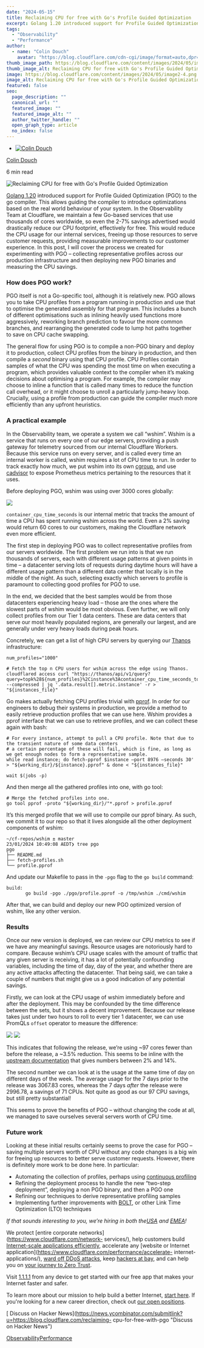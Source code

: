 ```yaml
---
date: "2024-05-15"
title: Reclaiming CPU for free with Go's Profile Guided Optimization
excerpt: Golang 1.20 introduced support for Profile Guided Optimization (PGO) to the go compiler. This post covers the process we created for experimenting with PGO at Cloudflare, and measuring the CPU savings...
tags:
  - "Observability"
  - "Performance"
author:
  - name: "Colin Douch"
    avatar: "https://blog.cloudflare.com/cdn-cgi/image/format=auto,dpr=3,width=64,height=64/https://blog-cloudflare-com-assets.storage.googleapis.com/2019/09/IMG_20181022_190230.jpg"
thumb_image_path: https://blog.cloudflare.com/content/images/2024/05/image2-4.png
thumb_image_alt: Reclaiming CPU for free with Go's Profile Guided Optimization
image: https://blog.cloudflare.com/content/images/2024/05/image2-4.png
image_alt: Reclaiming CPU for free with Go's Profile Guided Optimization
featured: false
seo:
  page_description: ""
  canonical_url: ""
  featured_image: ""
  featured_image_alt: ""
  author_twitter_handle: ""
  open_graph_type: article
  no_index: false
---
```


- [![Colin Douch](https://blog.cloudflare.com/cdn-cgi/image/format=auto,dpr=3,width=64,height=64/https://blog-cloudflare-com-assets.storage.googleapis.com/2019/09/IMG_20181022_190230.jpg)](/author/colin)

[Colin Douch](/author/colin)

6 min read

![Reclaiming CPU for free with Go's Profile Guided
Optimization](https://blog.cloudflare.com/content/images/2024/05/image2-4.png)

[Golang 1.20](https://tip.golang.org/doc/go1.20) introduced support for
Profile Guided Optimization (PGO) to the go compiler. This allows guiding the
compiler to introduce optimizations based on the real world behaviour of your
system. In the Observability Team at Cloudflare, we maintain a few Go-based
services that use thousands of cores worldwide, so even the 2-7% savings
advertised would drastically reduce our CPU footprint, effectively for free.
This would reduce the CPU usage for our internal services, freeing up those
resources to serve customer requests, providing measurable improvements to our
customer experience. In this post, I will cover the process we created for
experimenting with PGO – collecting representative profiles across our
production infrastructure and then deploying new PGO binaries and measuring
the CPU savings.

### How does PGO work?

PGO itself is not a Go-specific tool, although it is relatively new. PGO
allows you to take CPU profiles from a program running in production and use
that to optimise the generated assembly for that program. This includes a
bunch of different optimisations such as inlining heavily used functions more
aggressively, reworking branch prediction to favour the more common branches,
and rearranging the generated code to lump hot paths together to save on CPU
cache swapping.

The general flow for using PGO is to compile a non-PGO binary and deploy it to
production, collect CPU profiles from the binary in production, and then
compile a _second_ binary using that CPU profile. CPU Profiles contain samples
of what the CPU was spending the most time on when executing a program, which
provides valuable context to the compiler when it’s making decisions about
optimising a program. For example, the compiler may choose to inline a
function that is called many times to reduce the function call overhead, or it
might choose to unroll a particularly jump-heavy loop. Crucially, using a
profile from production can guide the compiler much more efficiently than any
upfront heuristics.

### A practical example

In the Observability team, we operate a system we call “wshim”. Wshim is a
service that runs on every one of our edge servers, providing a push gateway
for telemetry sourced from our internal Cloudflare Workers. Because this
service runs on every server, and is called every time an internal worker is
called, wshim requires a lot of CPU time to run. In order to track exactly how
much, we put wshim into its own
[cgroup](https://en.wikipedia.org/wiki/Cgroups), and use
[cadvisor](https://github.com/google/cadvisor) to expose Prometheus metrics
pertaining to the resources that it uses.

Before deploying PGO, wshim was using over 3000 cores globally:

![](https://blog.cloudflare.com/content/images/2024/05/image1-3.png)

`container_cpu_time_seconds` is our internal metric that tracks the amount of
time a CPU has spent running wshim across the world. Even a 2% saving would
return 60 cores to our customers, making the Cloudflare network even more
efficient.

The first step in deploying PGO was to collect representative profiles from
our servers worldwide. The first problem we run into is that we run thousands
of servers, each with different usage patterns at given points in time – a
datacenter serving lots of requests during daytime hours will have a different
usage pattern than a different data center that locally is in the middle of
the night. As such, selecting exactly which servers to profile is paramount to
collecting good profiles for PGO to use.

In the end, we decided that the best samples would be from those datacenters
experiencing heavy load – those are the ones where the slowest parts of wshim
would be most obvious. Even further, we will only collect profiles from our
Tier 1 data centers. These are data centers that serve our most heavily
populated regions, are generally our largest, and are generally under very
heavy loads during peak hours.

Concretely, we can get a list of high CPU servers by querying our
[Thanos](https://thanos.io/) infrastructure:

    num_profiles="1000"

    # Fetch the top n CPU users for wshim across the edge using Thanos.
    cloudflared access curl "https://thanos/api/v1/query?query=topk%28${num_profiles}%2Cinstance%3Acontainer_cpu_time_seconds_total%3Arate2m%7Bapp_name%3D%22wshim.service%22%7D%29&dedup=true&partial_response=true" --compressed | jq '.data.result[].metric.instance' -r > "${instances_file}"

Go makes actually fetching CPU profiles trivial with
[pprof](https://pkg.go.dev/net/http/pprof). In order for our engineers to
debug their systems in production, we provide a method to easily retrieve
production profiles that we can use here. Wshim provides a pprof interface
that we can use to retrieve profiles, and we can collect these again with
bash:

    # For every instance, attempt to pull a CPU profile. Note that due to the transient nature of some data centers
    # a certain percentage of these will fail, which is fine, as long as we get enough nodes to form a representative sample.
    while read instance; do fetch-pprof $instance –port 8976 –seconds 30' > "${working_dir}/${instance}.pprof" & done < "${instances_file}"

    wait $(jobs -p)

And then merge all the gathered profiles into one, with go tool:

    # Merge the fetched profiles into one.
    go tool pprof -proto "${working_dir}/"*.pprof > profile.pprof

It’s this merged profile that we will use to compile our pprof binary. As
such, we commit it to our repo so that it lives alongside all the other
deployment components of wshim:

    ~/cf-repos/wshim ± master
    23/01/2024 10:49:08 AEDT❯ tree pgo
    pgo
    ├── README.md
    ├── fetch-profiles.sh
    └── profile.pprof

And update our Makefile to pass in the `-pgo` flag to the `go build` command:

    build:
           go build -pgo ./pgo/profile.pprof -o /tmp/wshim ./cmd/wshim

After that, we can build and deploy our new PGO optimized version of wshim,
like any other version.

### Results

Once our new version is deployed, we can review our CPU metrics to see if we
have any meaningful savings. Resource usages are notoriously hard to compare.
Because wshim’s CPU usage scales with the amount of traffic that any given
server is receiving, it has a lot of potentially confounding variables,
including the time of day, day of the year, and whether there are any active
attacks affecting the datacenter. That being said, we can take a couple of
numbers that might give us a good indication of any potential savings.

Firstly, we can look at the CPU usage of wshim immediately before and after
the deployment. This may be confounded by the time difference between the
sets, but it shows a decent improvement. Because our release takes just under
two hours to roll to every tier 1 datacenter, we can use PromQLs `offset`
operator to measure the difference:

![](https://blog.cloudflare.com/content/images/2024/05/image3-1.png)
![](https://blog.cloudflare.com/content/images/2024/05/image4-1.png)

This indicates that following the release, we’re using ~97 cores fewer than
before the release, a ~3.5% reduction. This seems to be inline with the
[upstream documentation](https://go.dev/doc/pgo#overview) that gives numbers
between 2% and 14%.

The second number we can look at is the usage at the same time of day on
different days of the week. The average usage for the 7 days prior to the
release was 3067.83 cores, whereas the 7 days _after_ the release were
2996.78, a savings of 71 CPUs. Not quite as good as our 97 CPU savings, but
still pretty substantial!

This seems to prove the benefits of PGO – without changing the code at all, we
managed to save ourselves several servers worth of CPU time.

### Future work

Looking at these initial results certainly seems to prove the case for PGO –
saving multiple servers worth of CPU without any code changes is a big win for
freeing up resources to better serve customer requests. However, there is
definitely more work to be done here. In particular:

- Automating the collection of profiles, perhaps using [continuous profiling](https://www.cncf.io/blog/2022/05/31/what-is-continuous-profiling/)
- Refining the deployment process to handle the new “two-step deployment”, deploying a non PGO binary, and then a PGO one
- Refining our techniques to derive representative profiling samples
- Implementing further improvements with [BOLT](https://github.com/facebookarchive/BOLT), or other Link Time Optimization (LTO) techniques

_If that sounds interesting to you, we’re hiring in both
the[USA](https://boards.greenhouse.io/cloudflare/jobs/5563753?gh_jid=5563753)
and
[EMEA](https://boards.greenhouse.io/cloudflare/jobs/5443710?gh_jid=5443710)!_

We protect [entire corporate networks](https://www.cloudflare.com/network-
services/), help customers build [Internet-scale applications
efficiently](https://workers.cloudflare.com/), accelerate any [website or
Internet application](https://www.cloudflare.com/performance/accelerate-
internet-applications/), [ward off DDoS
attacks](https://www.cloudflare.com/ddos/), keep [hackers at
bay](https://www.cloudflare.com/application-security/), and can help you on
[your journey to Zero Trust](https://www.cloudflare.com/products/zero-trust/).

Visit [1.1.1.1](https://one.one.one.one/) from any device to get started with
our free app that makes your Internet faster and safer.

To learn more about our mission to help build a better Internet, [start
here](https://www.cloudflare.com/learning/what-is-cloudflare/). If you're
looking for a new career direction, check out [our open
positions](http://www.cloudflare.com/careers).

[ Discuss on Hacker
News](https://news.ycombinator.com/submitlink?u=https://blog.cloudflare.com/reclaiming-
cpu-for-free-with-pgo "Discuss on Hacker News")

[Observability](/tag/observability)[Performance](/tag/performance)
